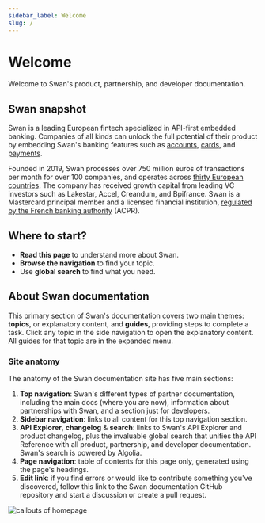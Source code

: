 ```yaml
---
sidebar_label: Welcome
slug: /
---
```


# Welcome

Welcome to Swan's product, partnership, and developer documentation.

## Swan snapshot

Swan is a leading European fintech specialized in API-first embedded banking.
Companies of all kinds can unlock the full potential of their product by embedding Swan's banking features such as [accounts](./topics/accounts/index.mdx), [cards](./topics/cards/index.mdx), and [payments](./topics/payments/index.mdx).

Founded in 2019, Swan processes over 750 million euros of transactions per month for over 100 companies, and operates across [thirty European countries](./partnership/overview/country-coverage.mdx).
The company has received growth capital from leading VC investors such as Lakestar, Accel, Creandum, and Bpifrance.
Swan is a Mastercard principal member and a licensed financial institution, [regulated by the French banking authority](./partnership/index.mdx#license) (ACPR).

## Where to start?

- **Read this page** to understand more about Swan.
- **Browse the navigation** to find your topic.
- Use **global search** to find what you need.

## About Swan documentation

This primary section of Swan's documentation covers two main themes: **topics**, or explanatory content, and **guides**, providing steps to complete a task.
Click any topic in the side navigation to open the explanatory content.
All guides for that topic are in the expanded menu.

### Site anatomy

The anatomy of the Swan documentation site has five main sections:

1. **Top navigation**: Swan's different types of partner documentation, including the main docs (where you are now), information about partnerships with Swan, and a section just for developers.
1. **Sidebar navigation**: links to all content for this top navigation section.
1. **API Explorer**, **changelog** & **search**: links to Swan's API Explorer and product changelog, plus the invaluable global search that unifies the API Reference with all product, partnership, and developer documentation. Swan's search is powered by Algolia.
1. **Page navigation**: table of contents for this page only, generated using the page's headings.
1. **Edit link**: if you find errors or would like to contribute something you've discovered, follow this link to the Swan documentation GitHub repository and start a discussion or create a pull request.

![callouts of homepage](./images/docs-anatomy.png)